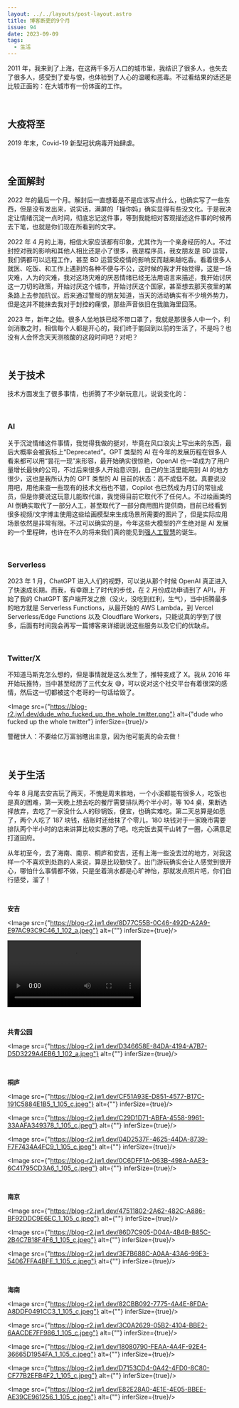```yaml
---
layout: ../../layouts/post-layout.astro
title: 博客断更的9个月
issue: 94
date: 2023-09-09
tags:
  - 生活
---
```



2011 年，我来到了上海，在这两千多万人口的城市里，我结识了很多人，也失去了很多人，感受到了爱与恨，也体验到了人心的温暖和恶毒。不过看结果的话还是比较正面的：在大城市有一份体面的工作。

<br/>

## 大疫将至

2019 年末，Covid-19 新型冠状病毒开始肆虐。

<br/>

## 全面解封

2022 年的最后一个月。解封后一直想着是不是应该写点什么，也确实写了一些东西，但是没有发出来，说实话，满屏的「操你妈」确实显得有些没文化。于是我决定让情绪沉淀一点时间，彻底忘记这件事，等到我能相对客观描述这件事的时候再去下笔，也就是你们现在所看到的文字。

2022 年 4 月的上海，相信大家应该都有印象，尤其作为一个亲身经历的人。不过封控对我的影响和其他人相比还是小了很多，我是程序员，我女朋友是 BD 运营，我们俩都可以远程工作，甚至 BD 运营受疫情的影响反而越来越吃香。看着很多人就医、吃饭、和工作上遇到的各种不便与不公，这时候的我才开始觉得，这是一场灾难，人为的灾难，我对这场灾难的厌恶情绪已经无法用语言来描述，我开始讨厌这一刀切的政策，开始讨厌这个城市，开始讨厌这个国家，甚至想去那天夜里的某条路上去参加抗议。后来通过警局的朋友知道，当天的活动确实有不少境外势力，但是这并不能抹去我对于封控的痛恨，那些声音依旧在我脑海里回荡。

2023 年，新年之始。很多人坐地铁已经不带口罩了，我就是那很多人中一个，利剑消散之时，相信每个人都是开心的，我们终于能回到以前的生活了，不是吗？也没有人会怀念天天测核酸的这段时间吧？对吧？

<br/>

## 关于技术

技术方面发生了很多事情，也折腾了不少新玩意儿，说说变化的：

<br/>

### AI

关于沉淀情绪这件事情，我觉得我做的挺对，毕竟在风口浪尖上写出来的东西，最后大概率会被我标上“Deprecated”。GPT 类型的 AI 在今年的发展历程在很多人看来都可以用“昙花一现”来形容，最开始确实很惊艳，OpenAI 也一举成为了用户量增长最快的公司，不过后来很多人开始意识到，自己的生活里能用到 AI 的地方很少，这也是我所认为的 GPT 类型的 AI 目前的状态：高不成低不就。真要说没用吧，用他来查一些现有的技术文档也不错，Copilot 也已然成为月订的常驻成员，但是你要说这玩意儿能取代谁，我觉得目前它取代不了任何人。不过绘画类的 AI 倒确实取代了一部分人工，甚至取代了一部分商用图片提供商，目前已经看到很多视频/文字博主使用这些绘画模型来生成场景所需要的图片了，但是实际应用场景依然是非常有限。不过可以确实的是，今年这些大模型的产生绝对是 AI 发展的一个里程碑，也许在不久的将来我们真的能见到[强人工智慧](https://zh.wikipedia.org/zh-hans/%E9%80%9A%E7%94%A8%E4%BA%BA%E5%B7%A5%E6%99%BA%E6%85%A7)的诞生。

<br/>

### Serverless

2023 年 1 月，ChatGPT 进入人们的视野，可以说从那个时候 OpenAI 真正进入了快速成长期。而我，有幸跟上了时代的步伐，在 2 月份成功申请到了 API，开始了我的 ChatGPT 客户端开发之旅（没火，没吃到红利，生气），当中折腾最多的地方就是 Serverless Functions，从最开始的 AWS Lambda，到 Vercel Serverless/Edge Functions 以及 Cloudflare Workers，只能说真的学到了很多，后面有时间我会再写一篇博客来详细说说这些服务以及它们的优缺点。

<br/>

### Twitter/X

不知道马斯克怎么想的，但是事情就是这么发生了，推特变成了 X。我从 2016 年开始玩推特，当中甚至经历了三代女友 😅，可以说对这个社交平台有着很深的感情，然后这一切都被这个老哥的一句话给毁了。

<Image src={"https://blog-r2.jw1.dev/dude_who_fucked_up_the_whole_twitter.png"} alt={"dude who fucked up the whole twitter"} inferSize={true}/>

警醒世人：不要给亿万富翁瞎出主意，因为他可能真的会去做！

<br/>

## 关于生活

今年 8 月尾去安吉玩了两天，不愧是周末胜地，一个小溪都能有很多人，吃饭也是真的困难，第一天晚上想去吃的餐厅需要排队两个半小时，等 104 桌，果断选择放弃，去吃了一家没什么人的砂锅饭，便宜，也确实难吃。第二天总算是如愿了，两个人吃了 187 块钱，结账时还给抹了个零儿，180 块钱对于一家晚市需要排队两个半小时的店来讲算比较实惠的了吧。吃完饭去莫干山转了一圈，心满意足打道回府。

从年初至今，去了海南、南京、桐庐和安吉，还有上海一些没去过的地方，对我这样一个不喜欢到处跑的人来说，算是比较勤快了。出门游玩确实会让人感觉到很开心，哪怕什么事情都不做，只是坐着淌水都是心旷神怡，那就发点照片吧，你们自行感受，溜了！

<br/>

**安吉**

<Image src={"https://blog-r2.jw1.dev/8D77C55B-0C46-492D-A2A9-E97AC93C9C46_1_102_a.jpeg"} alt={""} inferSize={true}/>

![video](https://blog-r2.jw1.dev/IMG_0038.MOV)

<br/>

**共青公园**

<Image src={"https://blog-r2.jw1.dev/D346658E-84DA-4194-A7B7-D5D3229A4EB6_1_102_a.jpeg"} alt={""} inferSize={true}/>

<br/>

**桐庐**

<Image src={"https://blog-r2.jw1.dev/CF51A93E-D851-4577-B17C-191C5884E1B5_1_105_c.jpeg"} alt={""} inferSize={true}/>

<Image src={"https://blog-r2.jw1.dev/C29D1D71-ABFA-4558-9961-33AAFA349378_1_105_c.jpeg"} alt={""} inferSize={true}/>

<Image src={"https://blog-r2.jw1.dev/04D2537F-4625-44DA-8739-F7F7434A4FC9_1_105_c.jpeg"} alt={""} inferSize={true}/>

<Image src={"https://blog-r2.jw1.dev/0C6DFF1A-063B-498A-AAE3-6C41795CD3A6_1_105_c.jpeg"} alt={""} inferSize={true}/>

<br/>

**南京**

<Image src={"https://blog-r2.jw1.dev/47511802-2A62-482C-A886-BF92DDC9E6EC_1_105_c.jpeg"} alt={""} inferSize={true}/>

<Image src={"https://blog-r2.jw1.dev/86D7C905-D04A-4B4B-B85C-2B4C7B18F4F6_1_105_c.jpeg"} alt={""} inferSize={true}/>

<Image src={"https://blog-r2.jw1.dev/3E7B688C-A0AA-43A6-99E3-54067FFA4BFE_1_105_c.jpeg"} alt={""} inferSize={true}/>

<br/>

**海南**

<Image src={"https://blog-r2.jw1.dev/82CBB092-7775-4A4E-8FDA-A8DDF0491CC3_1_105_c.jpeg"} alt={""} inferSize={true}/>

<Image src={"https://blog-r2.jw1.dev/3C0A2629-05B2-4104-BBE2-6AACDE7FF986_1_105_c.jpeg"} alt={""} inferSize={true}/>

<Image src={"https://blog-r2.jw1.dev/18080790-FEAA-4A4F-92E4-36665D1954FA_1_105_c.jpeg"} alt={""} inferSize={true}/>

<Image src={"https://blog-r2.jw1.dev/D7153CD4-0A42-4FD0-8C80-CF77B2EFB4F2_1_105_c.jpeg"} alt={""} inferSize={true}/>

<Image src={"https://blog-r2.jw1.dev/E82E28A0-4E1E-4E05-BBEE-AE39CE961256_1_105_c.jpeg"} alt={""} inferSize={true}/>
